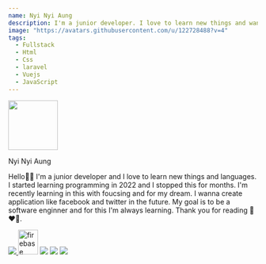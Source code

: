 ```yaml
---
name: Nyi Nyi Aung
description: I'm a junior developer. I love to learn new things and want to create application to help people in the world especially my country.
image: "https://avatars.githubusercontent.com/u/122728488?v=4"
tags:
  - Fullstack
  - Html
  - Css
  - laravel
  - Vuejs
  - JavaScript
---
```


<div class="flex flex-col items-center">
    <img src="https://avatars.githubusercontent.com/u/122728488?v=4" width="100" class="border-0 rounded-full" />
    <p class="mt-1">Nyi Nyi Aung</p>
</div>

<div class="mt-10">
    <p>Hello👋👋 I'm a junior developer and I love to learn new things and languages. I started learning programming in 2022 and I stopped this for months. I'm recently learning in this with foucsing and for my dream. I wanna create application like facebook and twitter in the future. My goal is to be a software enginner and for this I'm always learning. Thank you for reading 🥰❤️🥰. </p>
</div>



<div class="mt-16 flex justify-center items-center gap-9">
    <a href="https://github.com/NyiNyiAung16" target="_blank">
        <img src="https://github.githubassets.com/images/modules/logos_page/GitHub-Mark.png" class="w-10 rounded-lg" />    
    </a>
    <img
      src="https://www.vectorlogo.zone/logos/firebase/firebase-icon.svg"
      alt="firebase"
      width="40"
      height="50"
    />
    <img
        className="h-8"
        src="https://raw.githubusercontent.com/github/explore/80688e429a7d4ef2fca1e82350fe8e3517d3494d/topics/javascript/javascript.png"
    />
    <img
        className="h-8"
        src="https://raw.githubusercontent.com/github/explore/80688e429a7d4ef2fca1e82350fe8e3517d3494d/topics/vue/vue.png"
    />
    <img
        className="h-8"
        src="https://laravel.com/img/logomark.min.svg"
    />
</div>

